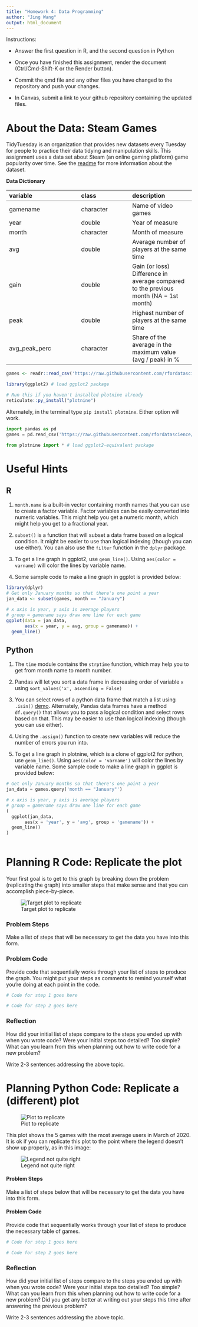 ```yaml
---
title: "Homework 4: Data Programming"
author: "Jing Wang"
output: html_document
---
```


Instructions:

- Answer the first question in R, and the second question in Python

- Once you have finished this assignment, render the document (Ctrl/Cmd-Shift-K or the Render button).

- Commit the qmd file and any other files you have changed to the repository and push your changes.

- In Canvas, submit a link to your github repository containing the updated files.

# About the Data: Steam Games

TidyTuesday is an organization that provides new datasets every Tuesday for people to practice their data tidying and manipulation skills. This assignment uses a data set about Steam (an online gaming platform) game popularity over time. See the [readme](https://github.com/rfordatascience/tidytuesday/blob/master/data/2021/2021-03-16/readme.md) for more information about the dataset.

**Data Dictionary**

| variable      | class     | description                                                                          |
|:---------------------------|:-------------------|:-----------------------|
| gamename      | character | Name of video games                                                                  |
| year          | double    | Year of measure                                                                      |
| month         | character | Month of measure                                                                     |
| avg           | double    | Average number of players at the same time                                           |
| gain          | double    | Gain (or loss) Difference in average compared to the previous month (NA = 1st month) |
| peak          | double    | Highest number of players at the same time                                           |
| avg_peak_perc | character | Share of the average in the maximum value (avg / peak) in %                          |

```r
games <- readr::read_csv('https://raw.githubusercontent.com/rfordatascience/tidytuesday/master/data/2021/2021-03-16/games.csv')

library(ggplot2) # load ggplot2 package
```



```r
# Run this if you haven't installed plotnine already
reticulate::py_install("plotnine")
```

Alternately, in the terminal type `pip install plotnine`. Either option will work.


```python
import pandas as pd
games = pd.read_csv('https://raw.githubusercontent.com/rfordatascience/tidytuesday/master/data/2021/2021-03-16/games.csv')

from plotnine import * # load ggplot2-equivalent package
```

# Useful Hints

## R

1.  `month.name` is a built-in vector containing month names that you can use to create a factor variable. Factor variables can be easily converted into numeric variables. This might help you get a numeric month, which might help you get to a fractional year.

2.  `subset()` is a function that will subset a data frame based on a logical condition. It might be easier to use than logical indexing (though you can use either). You can also use the `filter` function in the `dplyr` package.

3.  To get a line graph in ggplot2, use `geom_line()`. Using `aes(color = varname)` will color the lines by variable name.

4.  Some sample code to make a line graph in ggplot is provided below:

```r
library(dplyr)
# Get only January months so that there's one point a year
jan_data <- subset(games, month == "January")

# x axis is year, y axis is average players
# group = gamename says draw one line for each game
ggplot(data = jan_data, 
       aes(x = year, y = avg, group = gamename)) + 
  geom_line()
```

## Python

1.  The `time` module contains the `strptime` function, which may help you to get from month name to month number.

2. Pandas will let you sort a data frame in decreasing order of variable `x` using `sort_values('x', ascending = False)`

3. You can select rows of a python data frame that match a list using `.isin()` [demo](https://www.kite.com/python/answers/how-to-filter-a-pandas-dataframe-with-a-list-by-%60in%60-or-%60not-in%60-in-python). Alternately, Pandas data frames have a method `df.query()` that allows you to pass a logical condition and select rows based on that. This may be easier to use than logical indexing (though you can use either).

4. Using the `.assign()` function to create new variables will reduce the number of errors you run into.

5.  To get a line graph in plotnine, which is a clone of ggplot2 for python, use `geom_line()`. Using `aes(color = 'varname')` will color the lines by variable name. Some sample code to make a line graph in ggplot is provided below:

```python
# Get only January months so that there's one point a year
jan_data = games.query('month == "January"')

# x axis is year, y axis is average players
# group = gamename says draw one line for each game
(
  ggplot(jan_data, 
       aes(x = 'year', y = 'avg', group = 'gamename')) + 
  geom_line()
)
  
```

# Planning R Code: Replicate the plot

Your first goal is to get to this graph by breaking down the problem (replicating the graph) into smaller steps that make sense and that you can accomplish piece-by-piece.

![Target plot to replicate](https://i.imgur.com/rbgdd3X.png)

### Problem Steps

Make a list of steps that will be necessary to get the data you have into this form.

### Problem Code

Provide code that sequentially works through your list of steps to produce the graph. You might put your steps as comments to remind yourself what you're doing at each point in the code.

```r
# Code for step 1 goes here

```

```r
# Code for step 2 goes here

```



### Reflection

How did your initial list of steps compare to the steps you ended up with when you wrote code? Were your initial steps too detailed? Too simple? What can you learn from this when planning out how to write code for a new problem? 

Write 2-3 sentences addressing the above topic.


# Planning Python Code: Replicate a (different) plot

![Plot to replicate](https://i.imgur.com/hoTGRKW.png)

This plot shows the 5 games with the most average users in March of 2020. It is ok if you can replicate this plot to the point where the legend doesn't show up properly, as in this image:

![Legend not quite right](https://i.imgur.com/t0wYCV8.png)


#### Problem Steps

Make a list of steps below that will be necessary to get the data you have into this form.

#### Problem Code

Provide code that sequentially works through your list of steps to produce the necessary table of games.

```python
# Code for step 1 goes here

```


```python
# Code for step 2 goes here

```


### Reflection

How did your initial list of steps compare to the steps you ended up with when you wrote code? Were your initial steps too detailed? Too simple? What can you learn from this when planning out how to write code for a new problem? Did you get any better at writing out your steps this time after answering the previous problem?

Write 2-3 sentences addressing the above topic.
